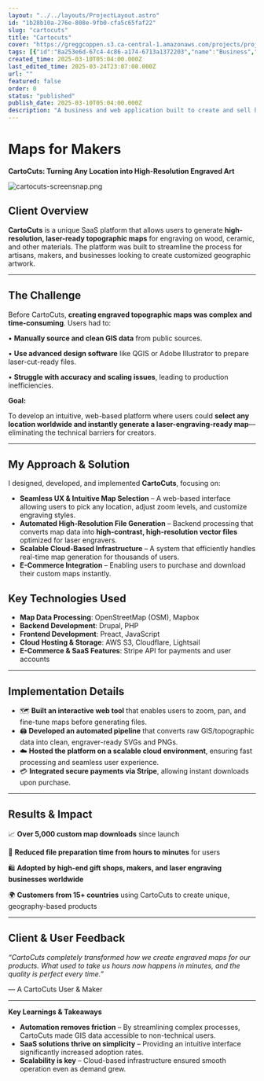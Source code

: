 ```yaml
---
layout: "../../layouts/ProjectLayout.astro"
id: "1b28b10a-276e-808e-9fb0-cfa5c65faf22"
slug: "cartocuts"
title: "Cartocuts"
cover: "https://greggcoppen.s3.ca-central-1.amazonaws.com/projects/project-92442e0e6ebd8843c647bc7a43637eb9f233bd06c2f8bd58402c733be32f3094.jpeg"
tags: [{"id":"8a253e6d-67c4-4c86-a174-6713a1372203","name":"Business","color":"orange"},{"id":"a714972b-48cc-41bd-93d9-45042a0f9034","name":"Web App","color":"purple"}]
created_time: 2025-03-10T05:04:00.000Z
last_edited_time: 2025-03-24T23:07:00.000Z
url: ""
featured: false
order: 0
status: "published"
publish_date: 2025-03-10T05:04:00.000Z
description: "A business and web application built to create and sell high resolution digital map files for laser engraving."
---
```



# Maps for Makers


**CartoCuts: Turning Any Location into High-Resolution Engraved Art**


![cartocuts-screensnap.png](https://greggcoppen.s3.ca-central-1.amazonaws.com/project-fb6360fd941f30132bd97fd8f17c9dd3eeac485f58950aeb1ee26d3f376835bc.png)


## **Client Overview**


**CartoCuts** is a unique SaaS platform that allows users to generate **high-resolution, laser-ready topographic maps** for engraving on wood, ceramic, and other materials. The platform was built to streamline the process for artisans, makers, and businesses looking to create customized geographic artwork.


---


## **The Challenge**


Before CartoCuts, **creating engraved topographic maps was complex and time-consuming**. Users had to:


•	**Manually source and clean GIS data** from public sources.


•	**Use advanced design software** like QGIS or Adobe Illustrator to prepare laser-cut-ready files.


•	**Struggle with accuracy and scaling issues**, leading to production inefficiencies.


**Goal:**


To develop an intuitive, web-based platform where users could **select any location worldwide and instantly generate a laser-engraving-ready map**—eliminating the technical barriers for creators.


---


## **My Approach & Solution**


I designed, developed, and implemented **CartoCuts**, focusing on:

- **Seamless UX & Intuitive Map Selection** – A web-based interface allowing users to pick any location, adjust zoom levels, and customize engraving styles.
- **Automated High-Resolution File Generation** – Backend processing that converts map data into **high-contrast, high-resolution vector files** optimized for laser engravers.
- **Scalable Cloud-Based Infrastructure** – A system that efficiently handles real-time map generation for thousands of users.
- **E-Commerce Integration** – Enabling users to purchase and download their custom maps instantly.

## **Key Technologies Used**

- **Map Data Processing**: OpenStreetMap (OSM), Mapbox
- **Backend Development**: Drupal, PHP
- **Frontend Development**: Preact, JavaScript
- **Cloud Hosting & Storage**: AWS S3, Cloudflare, Lightsail
- **E-Commerce & SaaS Features**: Stripe API for payments and user accounts

---


## **Implementation Details**

- 🗺️ **Built an interactive web tool** that enables users to zoom, pan, and fine-tune maps before generating files.
- 🖨️ **Developed an automated pipeline** that converts raw GIS/topographic data into clean, engraver-ready SVGs and PNGs.
- ☁️ **Hosted the platform on a scalable cloud environment**, ensuring fast processing and seamless user experience.
- 💳 **Integrated secure payments via Stripe**, allowing instant downloads upon purchase.

---


## **Results & Impact**


📈 **Over 5,000 custom map downloads** since launch


🚀 **Reduced file preparation time from hours to minutes** for users


🛍️ **Adopted by high-end gift shops, makers, and laser engraving businesses worldwide**


🌍 **Customers from 15+ countries** using CartoCuts to create unique, geography-based products


---


## **Client & User Feedback**


_“CartoCuts completely transformed how we create engraved maps for our products. What used to take us hours now happens in minutes, and the quality is perfect every time.”_


— A CartoCuts User & Maker


---


**Key Learnings & Takeaways**

- **Automation removes friction** – By streamlining complex processes, CartoCuts made GIS data accessible to non-technical users.
- **SaaS solutions thrive on simplicity** – Providing an intuitive interface significantly increased adoption rates.
- **Scalability is key** – Cloud-based infrastructure ensured smooth operation even as demand grew.
